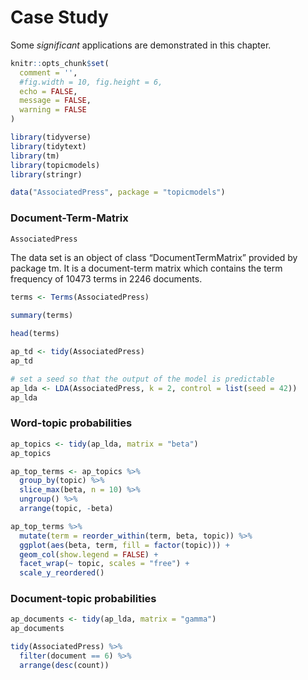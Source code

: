 # Case Study

Some _significant_ applications are demonstrated in this chapter.

```r
knitr::opts_chunk$set(
  comment = '', 
  #fig.width = 10, fig.height = 6,
  echo = FALSE,
  message = FALSE,
  warning = FALSE
)
```


```r
library(tidyverse)
library(tidytext)
library(tm)
library(topicmodels)
library(stringr)
```

```r
data("AssociatedPress", package = "topicmodels")
```

### Document-Term-Matrix

```r
AssociatedPress
```

The data set is an object of class "DocumentTermMatrix" provided by package tm. It is a document-term matrix which contains the term frequency of 10473 terms in 2246 documents. 

```r
terms <- Terms(AssociatedPress)
```
```r
summary(terms)
```
```r
head(terms)
```

```r
ap_td <- tidy(AssociatedPress)
ap_td
```



```r
# set a seed so that the output of the model is predictable
ap_lda <- LDA(AssociatedPress, k = 2, control = list(seed = 42))
ap_lda
```

### Word-topic probabilities

```r
ap_topics <- tidy(ap_lda, matrix = "beta")
ap_topics
```

```r
ap_top_terms <- ap_topics %>%
  group_by(topic) %>%
  slice_max(beta, n = 10) %>% 
  ungroup() %>%
  arrange(topic, -beta)

ap_top_terms %>%
  mutate(term = reorder_within(term, beta, topic)) %>%
  ggplot(aes(beta, term, fill = factor(topic))) +
  geom_col(show.legend = FALSE) +
  facet_wrap(~ topic, scales = "free") +
  scale_y_reordered()
```

### Document-topic probabilities

```r
ap_documents <- tidy(ap_lda, matrix = "gamma")
ap_documents
```

```r
tidy(AssociatedPress) %>%
  filter(document == 6) %>%
  arrange(desc(count))
```













